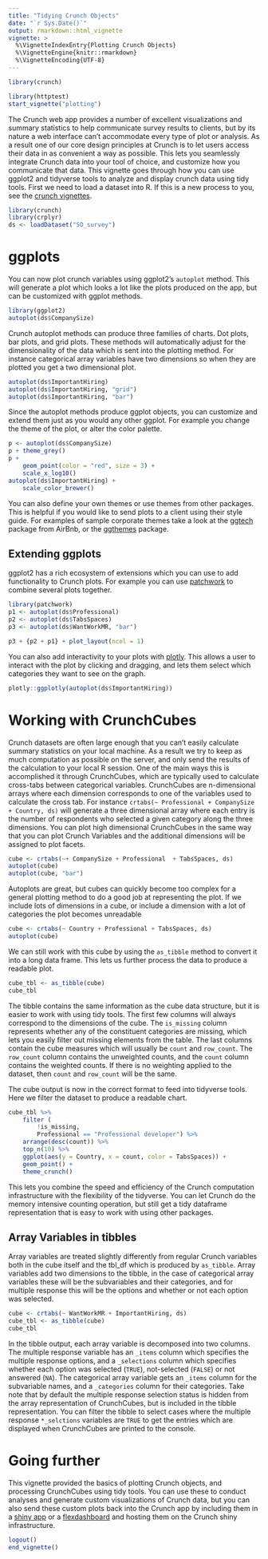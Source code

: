 ```yaml
---
title: "Tidying Crunch Objects"
date: "`r Sys.Date()`"
output: rmarkdown::html_vignette
vignette: >
  %\VignetteIndexEntry{Plotting Crunch Objects}
  %\VignetteEngine{knitr::rmarkdown}
  %\VignetteEncoding{UTF-8}
---
```


```r
library(crunch)
```
```r
library(httptest)
start_vignette("plotting")
```

The Crunch web app provides a number of excellent visualizations and summary statistics to help communicate survey results to clients, but by its nature a web interface can't accommodate every type of plot or analysis. As a result one of our core design principles at Crunch is to let users access their data in as convenient a way as possible. This lets you seamlessly integrate Crunch data into your tool of choice, and customize how you communicate that data. This vignette goes through how you can use ggplot2 and tidyverse tools to analyze and display crunch data using tidy tools. First we need to load a dataset into R. If this is a new process to you, see the [crunch vignettes](https://crunch.io/r/crunch/articles/crunch.html).

```r
library(crunch)
library(crplyr)
ds <- loadDataset("SO_survey")
```

# ggplots

You can now plot crunch variables using ggplot2's `autoplot` method. This will generate a plot which looks a lot like the plots produced on the app, but can be customized with ggplot methods. 

```r
library(ggplot2)
autoplot(ds$CompanySize)
```

Crunch autoplot methods can produce three families of charts. Dot plots, bar plots, and grid plots. These methods will automatically adjust for the dimensionality of the data which is sent into the plotting method. For instance categorical array variables have two dimensions so when they are plotted you get a two dimensional plot. 

```r
autoplot(ds$ImportantHiring)
autoplot(ds$ImportantHiring, "grid") 
autoplot(ds$ImportantHiring, "bar")
```

Since the autoplot methods produce ggplot objects, you can customize and extend them just as you would any other ggplot. For example you change the theme of the plot, or alter the color palette. 

```r
p <- autoplot(ds$CompanySize)
p + theme_grey()
p + 
    geom_point(color = "red", size = 3) + 
    scale_x_log10()
autoplot(ds$ImportantHiring) + 
    scale_color_brewer()
```


You can also define your own themes or use themes from other packages. This is helpful if you would like to send plots to a client using their style guide. For examples of sample corporate themes take a look at the [ggtech](https://github.com/ricardo-bion/ggtech) package from AirBnb, or the [ggthemes](https://cran.r-project.org/web/packages/ggthemes/vignettes/ggthemes.html) package.

## Extending ggplots

ggplot2 has a rich ecosystem of extensions which you can use to add functionality to Crunch plots. For example you can use [patchwork](https://github.com/thomasp85/patchwork) to combine several plots together. 

```r
library(patchwork)
p1 <- autoplot(ds$Professional)
p2 <- autoplot(ds$TabsSpaces)
p3 <- autoplot(ds$WantWorkMR, "bar")

p3 + {p2 + p1} + plot_layout(ncol = 1)
```

You can also add interactivity to your plots with [plotly](https://plot.ly/r/getting-started/). This allows a user to interact with the plot by clicking and dragging, and lets them select which categories they want to see on the graph. 

```r
plotly::ggplotly(autoplot(ds$ImportantHiring))
```

# Working with CrunchCubes

Crunch datasets are often large enough that you can't easily calculate summary statistics on your local machine. As a result we try to keep as much computation as possible on the server, and only send the results of the calculation to your local R session. One of the main ways this is accomplished it through CrunchCubes, which are typically used to calculate cross-tabs between categorical variables. 
CrunchCubes are n-dimensional arrays where each dimension corresponds to one of the variables used to calculate the cross tab. For instance `crtabs(~ Professional + CompanySize + Country, ds)` will generate a three dimensional array where each entry is the number of respondents who selected a given category along the three dimensions. You can plot high dimensional CrunchCubes in the same way that you can plot Crunch Variables and the additional dimensions will be assigned to plot facets. 

```r
cube <- crtabs(~+ CompanySize + Professional  + TabsSpaces, ds)
autoplot(cube)
autoplot(cube, "bar")
```

Autoplots are great, but cubes can quickly become too complex for a general plotting method
to do a good job at representing the plot. If we include lots of dimensions in a cube, or include a dimension with a lot of categories the plot becomes unreadable 

```r
cube <- crtabs(~ Country + Professional + TabsSpaces, ds)
autoplot(cube)
```

We can still work with this cube by using the `as_tibble` method to convert it into a long data frame. This lets us further process the data to produce a readable plot.

```r
cube_tbl <- as_tibble(cube)
cube_tbl
```

The tibble contains the same information as the cube data structure, but it is easier to work with using tidy tools. The first few columns will always correspond to the dimensions of the cube. The `is_missing` column represents whether any of the constituent categories are missing, which lets you easily filter out missing elements from the table. The last columns contain the cube measures which will usually be `count` and `row_count`. The `row_count` column contains the unweighted counts, and the `count` column contains the weighted counts. If there is no weighting applied to the dataset, then `count` and `row_count` will be the same.  

The cube output is now in the correct format to feed into tidyverse tools. Here we filter the dataset to produce a readable chart. 

```r
cube_tbl %>% 
    filter (
        !is_missing, 
        Professional == "Professional developer") %>% 
    arrange(desc(count)) %>% 
    top_n(10) %>% 
    ggplot(aes(y = Country, x = count, color = TabsSpaces)) +
    geom_point() + 
    theme_crunch()

```

This lets you combine the speed and efficiency of the Crunch computation infrastructure with the flexibility of the tidyverse. You can let Crunch do the memory intensive counting operation, but still get a tidy dataframe representation that is easy to work with using other packages. 

## Array Variables in tibbles

Array variables are treated slightly differently from regular Crunch variables both in the cube itself and the tbl_df which is produced by `as_tibble`. Array variables add two dimensions to the tibble, in the case of categorical array variables these will be the subvariables and their categories, and for multiple response this will be the options and whether or not each option was selected. 

```r
cube <- crtabs(~ WantWorkMR + ImportantHiring, ds)
cube_tbl <- as_tibble(cube)
cube_tbl
```

In the tibble output, each array variable is decomposed into two columns. The multiple response variable has an `_items` column which specifies the multiple response options, and a `_selections` column which specifies whether each option was selected (`TRUE`), not-selected (`FALSE`) or not answered (`NA`). The categorical array variable gets an `_items` column for the subvariable names, and a `_categories` column for their categories. Take note that by default the multiple response selection status is hidden from the array representation of CrunchCubes, but is included in the tibble representation. You can filter the tibble to select cases where the multiple response `*_selctions` variables are `TRUE` to get the entries which are displayed when CrunchCubes are printed to the console. 

# Going further

This vignette provided the basics of plotting Crunch objects, and processing CrunchCubes using tidy tools. You can use these to conduct analyses and generate custom visualizations of Crunch data, but you can also send these custom plots back into the Crunch app by including them in a [shiny app](https://github.com/Crunch-io/crunchy) or a [flexdashboard](https://github.com/Crunch-io/crunchy/blob/master/vignettes/flexdashboards.Rmd) and hosting them on the Crunch shiny infrastructure. 

```r
logout()
end_vignette()
```